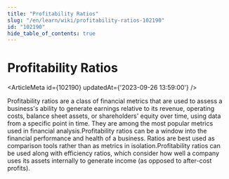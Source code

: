 ```yaml
---
title: "Profitability Ratios"
slug: "/en/learn/wiki/profitability-ratios-102190"
id: "102190"
hide_table_of_contents: true
---
```



# Profitability Ratios

<ArticleMeta id={102190} updatedAt={'2023-09-26 13:59:00'} />
<div className='border-solid border-b border-t-0 my-4 border-[var(--ifm-color-gray-300)]' />

Profitability ratios are a class of financial metrics that are used to assess a business's ability to generate earnings relative to its revenue, operating costs, balance sheet assets, or shareholders' equity over time, using data from a specific point in time. They are among the most popular metrics used in financial analysis.Profitability ratios can be a window into the financial performance and health of a business. Ratios are best used as comparison tools rather than as metrics in isolation.Profitability ratios can be used along with efficiency ratios, which consider how well a company uses its assets internally to generate income (as opposed to after-cost profits).
